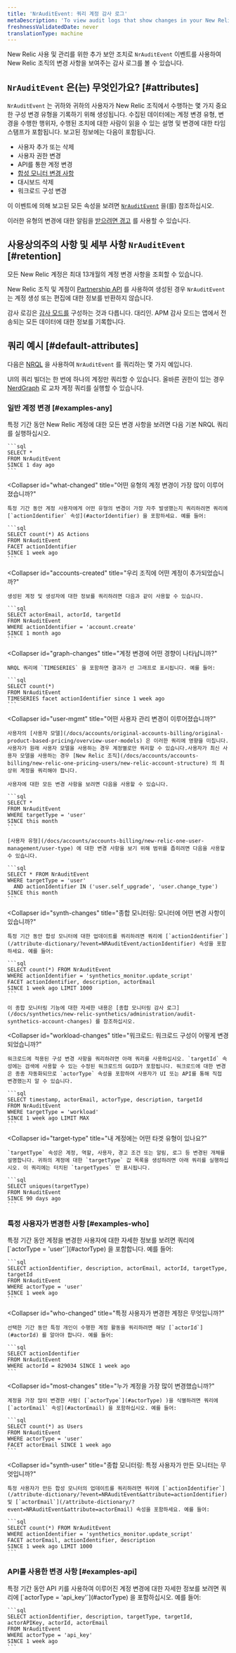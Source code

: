 ```yaml
---
title: 'NrAuditEvent: 쿼리 계정 감사 로그'
metaDescription: 'To view audit logs that show changes in your New Relic account for a selected time frame, query the NrAuditLog event.'
freshnessValidatedDate: never
translationType: machine
---
```


New Relic 사용 및 관리를 위한 추가 보안 조치로 `NrAuditEvent` 이벤트를 사용하여 New Relic 조직의 변경 사항을 보여주는 감사 로그를 볼 수 있습니다.

## `NrAuditEvent` 은(는) 무엇인가요? [#attributes]

`NrAuditEvent` 는 귀하와 귀하의 사용자가 New Relic 조직에서 수행하는 몇 가지 중요한 구성 변경 유형을 기록하기 위해 생성됩니다. 수집된 데이터에는 계정 변경 유형, 변경을 수행한 행위자, 수행된 조치에 대한 사람이 읽을 수 있는 설명 및 변경에 대한 타임스탬프가 포함됩니다. 보고된 정보에는 다음이 포함됩니다.

* 사용자 추가 또는 삭제
* 사용자 권한 변경
* API를 통한 계정 변경
* [합성 모니터 변경 사항](/docs/synthetics/new-relic-synthetics/administration/audit-synthetics-account-changes)
* 대시보드 삭제
* 워크로드 구성 변경

이 이벤트에 의해 보고된 모든 속성을 보려면 [`NrAuditEvent`](/attribute-dictionary/?event=NrAuditEvent) 을(를) 참조하십시오.

이러한 유형의 변경에 대한 알림을 [받으려면 경고](/docs/alerts/new-relic-alerts/getting-started/alerting-new-relic) 를 사용할 수 있습니다.

## 사용상의주의 사항 및 세부 사항 `NrAuditEvent` [#retention]

모든 New Relic 계정은 최대 13개월의 계정 변경 사항을 조회할 수 있습니다.

New Relic 조직 및 계정이 [Partnership API](/docs/new-relic-partnerships/partner-integration-guide/partner-account-maintenance/partner-api) 를 사용하여 생성된 경우 `NrAuditEvent` 는 계정 생성 또는 편집에 대한 정보를 반환하지 않습니다.

감사 로깅은 [감사 모드를](/docs/agents/manage-apm-agents/configuration/log-audit-all-data-your-new-relic-agent-transmits) 구성하는 것과 다릅니다. <InlinePopover type="apm"/>대리인. APM 감사 모드는 앱에서 전송되는 모든 데이터에 대한 정보를 기록합니다.

## 쿼리 예시 [#default-attributes]

다음은 [NRQL](/docs/insights/nrql-new-relic-query-language/nrql-resources/nrql-syntax-components-functions#sel-since) 을 사용하여 `NrAuditEvent` 를 쿼리하는 몇 가지 예입니다.

UI의 쿼리 빌더는 한 번에 하나의 계정만 쿼리할 수 있습니다. 올바른 권한이 있는 경우 [NerdGraph](/docs/apis/nerdgraph/examples/nerdgraph-nrql-tutorial/#cross-account-query) 로 교차 계정 쿼리를 실행할 수 있습니다.

### 일반 계정 변경 [#examples-any]

<CollapserGroup>
  <Collapser
    id="all-changes"
    title="New Relic 계정에 어떤 변경 사항이 있습니까?"
  >
    특정 기간 동안 New Relic 계정에 대한 모든 변경 사항을 보려면 다음 기본 NRQL 쿼리를 실행하십시오.

    ```sql
    SELECT * 
    FROM NrAuditEvent 
    SINCE 1 day ago
    ```
  </Collapser>

  <Collapser
    id="what-changed"
    title="어떤 유형의 계정 변경이 가장 많이 이루어졌습니까?"
  >
    특정 기간 동안 계정 사용자에게 어떤 유형의 변경이 가장 자주 발생했는지 쿼리하려면 쿼리에 [`actionIdentifier` 속성](#actorIdentifier) 을 포함하세요. 예를 들어:

    ```sql
    SELECT count(*) AS Actions 
    FROM NrAuditEvent 
    FACET actionIdentifier 
    SINCE 1 week ago
    ```
  </Collapser>

  <Collapser
    id="accounts-created"
    title="우리 조직에 어떤 계정이 추가되었습니까?"
  >
    생성된 계정 및 생성자에 대한 정보를 쿼리하려면 다음과 같이 사용할 수 있습니다.

    ```sql
    SELECT actorEmail, actorId, targetId 
    FROM NrAuditEvent 
    WHERE actionIdentifier = 'account.create' 
    SINCE 1 month ago
    ```
  </Collapser>

  <Collapser
    id="graph-changes"
    title="계정 변경에 어떤 경향이 나타납니까?"
  >
    NRQL 쿼리에 `TIMESERIES` 을 포함하면 결과가 선 그래프로 표시됩니다. 예를 들어:

    ```sql
    SELECT count(*) 
    FROM NrAuditEvent 
    TIMESERIES facet actionIdentifier since 1 week ago
    ```
  </Collapser>

  <Collapser
    id="user-mgmt"
    title="어떤 사용자 관리 변경이 이루어졌습니까?"
  >
    사용자의 [사용자 모델](/docs/accounts/original-accounts-billing/original-product-based-pricing/overview-user-models) 은 이러한 쿼리에 영향을 미칩니다.사용자가 원래 사용자 모델을 사용하는 경우 계정별로만 쿼리할 수 있습니다.사용자가 최신 사용자 모델을 사용하는 경우 [New Relic 조직](/docs/accounts/accounts-billing/new-relic-one-pricing-users/new-relic-account-structure) 의 최상위 계정을 쿼리해야 합니다.

    사용자에 대한 모든 변경 사항을 보려면 다음을 사용할 수 있습니다.

    ```sql
    SELECT * 
    FROM NrAuditEvent 
    WHERE targetType = 'user' 
    SINCE this month
    ```

    [사용자 유형](/docs/accounts/accounts-billing/new-relic-one-user-management/user-type) 에 대한 변경 사항을 보기 위해 범위를 좁히려면 다음을 사용할 수 있습니다.

    ```sql
    SELECT * FROM NrAuditEvent 
    WHERE targetType = 'user' 
      AND actionIdentifier IN ('user.self_upgrade', 'user.change_type') 
    SINCE this month
    ```
  </Collapser>

  <Collapser
    id="synth-changes"
    title="종합 모니터링: 모니터에 어떤 변경 사항이 있습니까?"
  >
    특정 기간 동안 합성 모니터에 대한 업데이트를 쿼리하려면 쿼리에 [`actionIdentifier`](/attribute-dictionary/?event=NRAuditEvent/actionIdentifier) 속성을 포함하세요. 예를 들어:

    ```sql
    SELECT count(*) FROM NrAuditEvent 
    WHERE actionIdentifier = 'synthetics_monitor.update_script' 
    FACET actionIdentifier, description, actorEmail 
    SINCE 1 week ago LIMIT 1000
    ```

    이 종합 모니터링 기능에 대한 자세한 내용은 [종합 모니터링 감사 로그](/docs/synthetics/new-relic-synthetics/administration/audit-synthetics-account-changes) 를 참조하십시오.
  </Collapser>

  <Collapser
    id="workload-changes"
    title="워크로드: 워크로드 구성이 어떻게 변경되었습니까?"
  >
    워크로드에 적용된 구성 변경 사항을 쿼리하려면 아래 쿼리를 사용하십시오. `targetId` 속성에는 검색에 사용할 수 있는 수정된 워크로드의 GUID가 포함됩니다. 워크로드에 대한 변경은 종종 자동화되므로 `actorType` 속성을 포함하여 사용자가 UI 또는 API를 통해 직접 변경했는지 알 수 있습니다.

    ```sql
    SELECT timestamp, actorEmail, actorType, description, targetId 
    FROM NrAuditEvent 
    WHERE targetType = 'workload' 
    SINCE 1 week ago LIMIT MAX
    ```
  </Collapser>

  <Collapser
    id="target-type"
    title="내 계정에는 어떤 타겟 유형이 있나요?"
  >
    `targetType` 속성은 계정, 역할, 사용자, 경고 조건 또는 알림, 로그 등 변경된 개체를 설명합니다. 귀하의 계정에 대한 `targetType` 값 목록을 생성하려면 아래 쿼리를 실행하십시오. 이 쿼리에는 터치된 `targetTypes` 만 표시됩니다.

    ```sql
    SELECT uniques(targetType)
    FROM NrAuditEvent
    SINCE 90 days ago
    ```
  </Collapser>
</CollapserGroup>

### 특정 사용자가 변경한 사항 [#examples-who]

<CollapserGroup>
  <Collapser
    id="events-users"
    title="사용자가 변경한 계정은 무엇입니까?"
  >
    특정 기간 동안 계정을 변경한 사용자에 대한 자세한 정보를 보려면 쿼리에 [`actorType = 'user'`](#actorType) 을 포함합니다. 예를 들어:

    ```sql
    SELECT actionIdentifier, description, actorEmail, actorId, targetType, targetId 
    FROM NrAuditEvent 
    WHERE actorType = 'user' 
    SINCE 1 week ago
    ```
  </Collapser>

  <Collapser
    id="who-changed"
    title="특정 사용자가 변경한 계정은 무엇입니까?"
  >
    선택한 기간 동안 특정 개인이 수행한 계정 활동을 쿼리하려면 해당 [`actorId`](#actorId) 를 알아야 합니다. 예를 들어:

    ```sql
    SELECT actionIdentifier 
    FROM NrAuditEvent 
    WHERE actorId = 829034 SINCE 1 week ago
    ```
  </Collapser>

  <Collapser
    id="most-changes"
    title="누가 계정을 가장 많이 변경했습니까?"
  >
    계정을 가장 많이 변경한 사람( [`actorType`](#actorType) )을 식별하려면 쿼리에 [`actorEmail` 속성](#actorEmail) 을 포함하십시오. 예를 들어:

    ```sql
    SELECT count(*) as Users 
    FROM NrAuditEvent 
    WHERE actorType = 'user' 
    FACET actorEmail SINCE 1 week ago
    ```
  </Collapser>

  <Collapser
    id="synth-user"
    title="종합 모니터링: 특정 사용자가 만든 모니터는 무엇입니까?"
  >
    특정 사용자가 만든 합성 모니터의 업데이트를 쿼리하려면 쿼리에 [`actionIdentifier`](/attribute-dictionary/?event=NRAuditEvent&attribute=actionIdentifier) 및 [`actorEmail`](/attribute-dictionary/?event=NRAuditEvent&attribute=actorEmail) 속성을 포함하세요. 예를 들어:

    ```sql
    SELECT count(*) FROM NrAuditEvent 
    WHERE actionIdentifier = 'synthetics_monitor.update_script' 
    FACET actorEmail, actionIdentifier, description 
    SINCE 1 week ago LIMIT 1000
    ```
  </Collapser>
</CollapserGroup>

### API를 사용한 변경 사항 [#examples-api]

<CollapserGroup>
  <Collapser
    id="events-api-key"
    title="API 키를 사용하여 변경된 계정은 무엇입니까?"
  >
    특정 기간 동안 API 키를 사용하여 이루어진 계정 변경에 대한 자세한 정보를 보려면 쿼리에 [`actorType = 'api_key'`](#actorType) 을 포함하십시오. 예를 들어:

    ```sql
    SELECT actionIdentifier, description, targetType, targetId, actorAPIKey, actorId, actorEmail 
    FROM NrAuditEvent 
    WHERE actorType = 'api_key' 
    SINCE 1 week ago
    ```
  </Collapser>
</CollapserGroup>